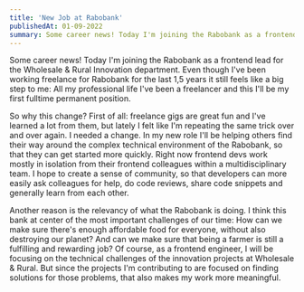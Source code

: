 ```yaml
---
title: 'New Job at Rabobank'
publishedAt: 01-09-2022
summary: Some career news! Today I'm joining the Rabobank as a frontend lead for the Wholesale & Rural Innovation department.
---
```


Some career news! Today I'm joining the Rabobank as a frontend lead for the Wholesale & Rural Innovation department. Even though I've been working freelance for Rabobank for the last 1,5 years it still feels like a big step to me: All my professional life I've been a freelancer and this I'll be my first fulltime permanent position.

So why this change? First of all: freelance gigs are great fun and I've learned a lot from them, but lately I felt like I'm repeating the same trick over and over again. I needed a change. In my new role I'll be helping others find their way around the complex technical environment of the Rabobank, so that they can get started more quickly. Right now frontend devs work mostly in isolation from their frontend colleagues within a multidisciplinary team. I hope to create a sense of community, so that developers can more easily ask colleagues for help, do code reviews, share code snippets and generally learn from each other.

Another reason is the relevancy of what the Rabobank is doing. I think this bank at center of the most important challenges of our time: How can we make sure there's enough affordable food for everyone, without also destroying our planet? And can we make sure that being a farmer is still a fulfilling and rewarding job? Of course, as a frontend engineer, I will be focusing on the technical challenges of the innovation projects at Wholesale & Rural. But since the projects I'm contributing to are focused on finding solutions for those problems, that also makes my work more meaningful.
